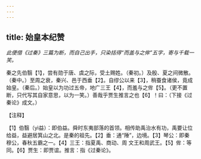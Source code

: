 ```yaml
---
---
---
```

title: 始皇本纪赞
---



*此便借《过秦》三篇为断，而自己出手，只染括得“而盖与之侔”五字，寄与千载一笑。*

秦之先伯翳【1】，尝有勋于唐、虞之际，受土赐姓。（秦初。）及殷、夏之间微散。（秦中。）至周之衰，秦兴、邑于西垂【2】。自缪公以来【3】，稍蚕食诸侯，竟成始皇。（秦后。）始皇以为功过五帝，地广三王【4】，而羞与之侔【5】。（更不置断，只代写其自家意思，以为一笑。）善哉乎贾生推言之也【6】！曰：（下接《过秦论》成文。）

【注释】

【1】伯翳（yì益）：即伯益。舜时东夷部落的首领。相传助禹治水有功，禹要让位给益，益避居箕山之北。是秦的祖先。【2】垂：通“陲”，边境。【3】琴公：即秦穆公，春秋五霸之一。【4】三王：指夏禹、商动、周
文王和周武王。【5】侔：等同。【6】贾生：即贾谊。推言：指《过秦论》。